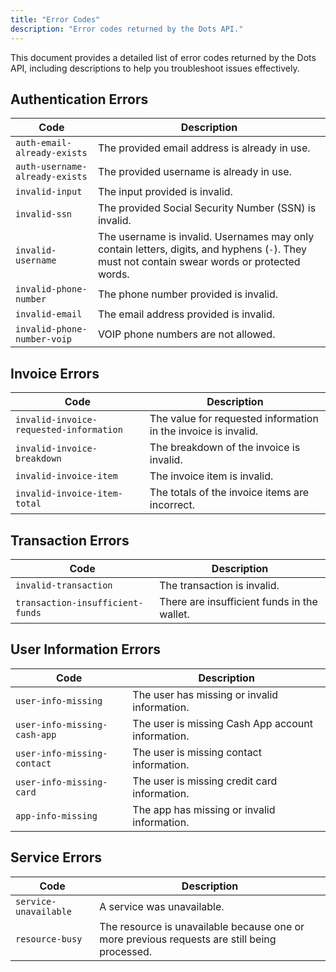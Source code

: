 ```yaml
---
title: "Error Codes"
description: "Error codes returned by the Dots API."
---
```


This document provides a detailed list of error codes returned by the Dots API, including descriptions to help you troubleshoot issues effectively.

## Authentication Errors

| Code                                  | Description                                                                                                                    |
| ------------------------------------- | ------------------------------------------------------------------------------------------------------------------------------ |
| `auth-email-already-exists`           | The provided email address is already in use.                                                                                  |
| `auth-username-already-exists`        | The provided username is already in use.                                                                                       |
| `invalid-input`                       | The input provided is invalid.                                                                                                 |
| `invalid-ssn`                         | The provided Social Security Number (SSN) is invalid.                                                                          |
| `invalid-username`                    | The username is invalid. Usernames may only contain letters, digits, and hyphens (`-`). They must not contain swear words or protected words. |
| `invalid-phone-number`                | The phone number provided is invalid.                                                                                          |
| `invalid-email`                       | The email address provided is invalid.                                                                                         |
| `invalid-phone-number-voip`           | VOIP phone numbers are not allowed.                                                                                            |

## Invoice Errors

| Code                                  | Description                                                                                                                    |
| ------------------------------------- | ------------------------------------------------------------------------------------------------------------------------------ |
| `invalid-invoice-requested-information` | The value for requested information in the invoice is invalid.                                                                  |
| `invalid-invoice-breakdown`           | The breakdown of the invoice is invalid.                                                                                       |
| `invalid-invoice-item`                | The invoice item is invalid.                                                                                                   |
| `invalid-invoice-item-total`          | The totals of the invoice items are incorrect.                                                                                 |

## Transaction Errors

| Code                                  | Description                                                                                                                    |
| ------------------------------------- | ------------------------------------------------------------------------------------------------------------------------------ |
| `invalid-transaction`                 | The transaction is invalid.                                                                                                    |
| `transaction-insufficient-funds`      | There are insufficient funds in the wallet.                                                                                    |

## User Information Errors

| Code                                  | Description                                                                                                                    |
| ------------------------------------- | ------------------------------------------------------------------------------------------------------------------------------ |
| `user-info-missing`                   | The user has missing or invalid information.                                                                                   |
| `user-info-missing-cash-app`          | The user is missing Cash App account information.                                                                              |
| `user-info-missing-contact`           | The user is missing contact information.                                                                                       |
| `user-info-missing-card`              | The user is missing credit card information.                                                                                   |
| `app-info-missing`                    | The app has missing or invalid information.                                                                                    |

## Service Errors

| Code                                  | Description                                                                                                                    |
| ------------------------------------- | ------------------------------------------------------------------------------------------------------------------------------ |
| `service-unavailable`                 | A service was unavailable.                                                                                                     |
| `resource-busy`                       | The resource is unavailable because one or more previous requests are still being processed.                                   |
